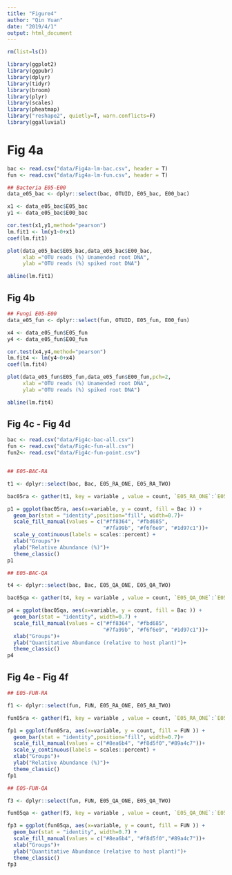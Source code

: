 ```yaml
---
title: "Figure4"
author: "Qin Yuan"
date: "2019/4/1"
output: html_document
---
```



```r
rm(list=ls()) 

library(ggplot2)
library(ggpubr)
library(dplyr)
library(tidyr)
library(broom)
library(plyr)
library(scales)
library(pheatmap)
library("reshape2", quietly=T, warn.conflicts=F)
library(ggalluvial)
```

# Fig 4a

```r
bac <- read.csv("data/Fig4a-lm-bac.csv", header = T)
fun <- read.csv("data/Fig4a-lm-fun.csv", header = T)

## Bacteria E05-E00
data_e05_bac <- dplyr::select(bac, OTUID, E05_bac, E00_bac)

x1 <- data_e05_bac$E05_bac
y1 <- data_e05_bac$E00_bac

cor.test(x1,y1,method="pearson")
lm.fit1 <- lm(y1~0+x1)
coef(lm.fit1)

plot(data_e05_bac$E05_bac,data_e05_bac$E00_bac,
     xlab ="OTU reads (%) Unamended root DNA", 
     ylab ="OTU reads (%) spiked root DNA")

abline(lm.fit1)
```

## Fig 4b

```r
## Fungi E05-E00
data_e05_fun <- dplyr::select(fun, OTUID, E05_fun, E00_fun)

x4 <- data_e05_fun$E05_fun
y4 <- data_e05_fun$E00_fun

cor.test(x4,y4,method="pearson")
lm.fit4 <- lm(y4~0+x4)
coef(lm.fit4)

plot(data_e05_fun$E05_fun,data_e05_fun$E00_fun,pch=2,
     xlab ="OTU reads (%) Unamended root DNA", 
     ylab ="OTU reads (%) spiked root DNA")

abline(lm.fit4)
```

## Fig 4c - Fig 4d

```r
bac <- read.csv("data/Fig4c-bac-all.csv")
fun <- read.csv("data/Fig4c-fun-all.csv")
fun2<- read.csv("data/Fig4c-fun-point.csv")


## E05-BAC-RA

t1 <- dplyr::select(bac, Bac, E05_RA_ONE, E05_RA_TWO)

bac05ra <- gather(t1, key = variable , value = count, `E05_RA_ONE`:`E05_RA_TWO`)

p1 = ggplot(bac05ra, aes(x=variable, y = count, fill = Bac )) + 
  geom_bar(stat = "identity",position="fill", width=0.7)+ 
  scale_fill_manual(values = c("#ff8364", "#fbd685", 
                               "#7fa99b", "#f6f6e9", "#1d97c1"))+
  scale_y_continuous(labels = scales::percent) + 
  xlab("Groups")+
  ylab("Relative Abundance (%)")+ 
  theme_classic()
p1

## E05-BAC-QA

t4 <- dplyr::select(bac, Bac, E05_QA_ONE, E05_QA_TWO)

bac05qa <- gather(t4, key = variable , value = count, `E05_QA_ONE`:`E05_QA_TWO`)

p4 = ggplot(bac05qa, aes(x=variable, y = count, fill = Bac )) + 
  geom_bar(stat = "identity", width=0.7) + 
  scale_fill_manual(values = c("#ff8364", "#fbd685", 
                               "#7fa99b", "#f6f6e9", "#1d97c1"))+
  xlab("Groups")+
  ylab("Quantitative Abundance (relative to host plant)")+ 
  theme_classic()
p4

```

## Fig 4e - Fig 4f

```r
## E05-FUN-RA

f1 <- dplyr::select(fun, FUN, E05_RA_ONE, E05_RA_TWO)

fun05ra <- gather(f1, key = variable , value = count, `E05_RA_ONE`:`E05_RA_TWO`)

fp1 = ggplot(fun05ra, aes(x=variable, y = count, fill = FUN )) + 
  geom_bar(stat = "identity",position="fill", width=0.7)+ 
  scale_fill_manual(values = c("#8ea6b4", "#f8d5f0","#89a4c7"))+
  scale_y_continuous(labels = scales::percent) + 
  xlab("Groups")+
  ylab("Relative Abundance (%)")+ 
  theme_classic()
fp1

## E05-FUN-QA

f3 <- dplyr::select(fun, FUN, E05_QA_ONE, E05_QA_TWO)

fun05qa <- gather(f3, key = variable , value = count, `E05_QA_ONE`:`E05_QA_TWO`)

fp3 = ggplot(fun05qa, aes(x=variable, y = count, fill = FUN )) + 
  geom_bar(stat = "identity", width=0.7) + 
  scale_fill_manual(values = c("#8ea6b4", "#f8d5f0","#89a4c7"))+
  xlab("Groups")+
  ylab("Quantitative Abundance (relative to host plant)")+ 
  theme_classic()
fp3

```